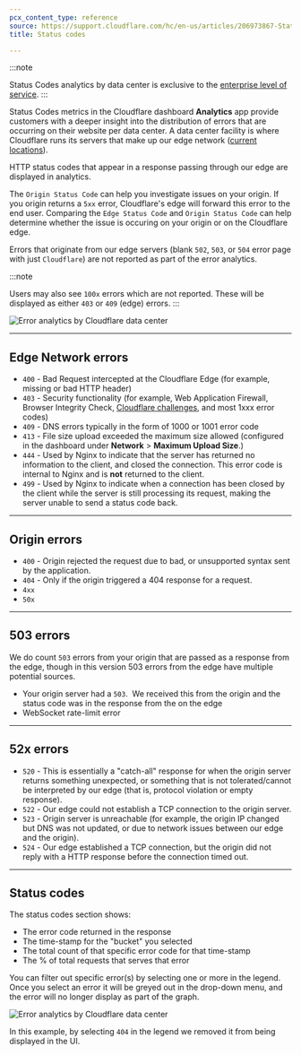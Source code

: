 ```yaml
---
pcx_content_type: reference
source: https://support.cloudflare.com/hc/en-us/articles/206973867-Status-code-metrics-in-Cloudflare-Site-Analytics
title: Status codes

---
```


:::note

Status Codes analytics by data center is exclusive to the [enterprise level of service](https://www.cloudflare.com/plans/enterprise/contact/). 
:::

Status Codes metrics in the Cloudflare dashboard **Analytics** app provide customers with a deeper insight into the distribution of errors that are occurring on their website per data center. A data center facility is where Cloudflare runs its servers that make up our edge network ([current locations](https://www.cloudflare.com/network/)).

HTTP status codes that appear in a response passing through our edge are displayed in analytics. 

The `Origin Status Code` can help you investigate issues on your origin. If you origin returns a `5xx` error, Cloudflare's edge will forward this error to the end user. Comparing the `Edge Status Code` and `Origin Status Code` can help determine whether the issue is occuring on your origin or on the Cloudflare edge.

Errors that originate from our edge servers (blank `502`, `503`, or `504` error page with just `Cloudflare`) are not reported as part of the error analytics.

:::note

Users may also see `100x` errors which are not reported. These will be displayed as either `403` or `409` (edge) errors. 
:::

![Error analytics by Cloudflare data center](~/assets/images/analytics/status-codes.png)

***

## Edge Network errors

* `400` - Bad Request intercepted at the Cloudflare Edge (for example, missing or bad HTTP header)
* `403` - Security functionality (for example, Web Application Firewall, Browser Integrity Check, [Cloudflare challenges](/waf/reference/cloudflare-challenges/), and most 1xxx error codes)
* `409` - DNS errors typically in the form of 1000 or 1001 error code
* `413` - File size upload exceeded the maximum size allowed (configured in the dashboard under **Network** > **Maximum Upload Size**.)
* `444` - Used by Nginx to indicate that the server has returned no information to the client, and closed the connection. This error code is internal to Nginx and is **not** returned to the client.
* `499` - Used by Nginx to indicate when a connection has been closed by the client while the server is still processing its request, making the server unable to send a status code back.

***

## Origin errors

* `400` - Origin rejected the request due to bad, or unsupported syntax sent by the application.
* `404` - Only if the origin triggered a 404 response for a request.
* `4xx`
* `50x`

***

## 503 errors

We do count `503` errors from your origin that are passed as a response from the edge, though in this version 503 errors from the edge have multiple potential sources.

* Your origin server had a `503`.  We received this from the origin and the status code was in the response from the on the edge
* WebSocket rate-limit error

***

## 52x errors

* `520` - This is essentially a "catch-all" response for when the origin server returns something unexpected, or something that is not tolerated/cannot be interpreted by our edge (that is, protocol violation or empty response).
* `522` - Our edge could not establish a TCP connection to the origin server.
* `523` - Origin server is unreachable (for example, the origin IP changed but DNS was not updated, or due to network issues between our edge and the origin).
* `524` - Our edge established a TCP connection, but the origin did not reply with a HTTP response before the connection timed out.

***

## Status codes

The status codes section shows:

* The error code returned in the response
* The time-stamp for the "bucket" you selected
* The total count of that specific error code for that time-stamp
* The % of total requests that serves that error

You can filter out specific error(s) by selecting one or more in the legend. Once you select an error it will be greyed out in the drop-down menu, and the error will no longer display as part of the graph.

![Error analytics by Cloudflare data center
](~/assets/images/support/hc-import-status_codes_error_by_data_center.png)

In this example, by selecting `404` in the legend we removed it from being displayed in the UI.

